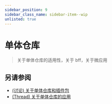 ```yaml
---
sidebar_position: 9
sidebar_class_name: sidebar-item--wip
unlisted: true
---
```



# 单体仓库

<WIP ticket="221" />

> 关于单体仓库的适用性，关于 bff，关于微应用

## 另请参阅

- [(讨论) 关于单体仓库和插件包](https://github.com/feature-sliced/documentation/discussions/50)
- [(Thread) 关于单体仓库的应用](https://t.me/feature_sliced/2412)
